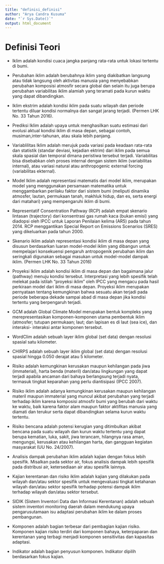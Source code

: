```yaml
---
title: "definisi_definisi"
author: "Arya Candra Kusuma"
date: "`r Sys.Date()`"
output: html_document
---
```


# Definisi Teori

- Iklim adalah kondisi cuaca jangka panjang rata-rata untuk lokasi tertentu di bumi.

- Perubahan iklim adalah berubahnya iklim yang diakibatkan langsung atau tidak langsung oleh aktivitas manusia yang menyebabkan perubahan komposisi atmosfir secara global dan selain itu juga berupa perubahan variabilitas iklim alamiah yang teramati pada kurun waktu yang dapat dibandingkan.

- Iklim ekstrim adalah kondisi iklim pada suatu wilayah dan periode tertentu diluar kondisi normalnya dan sangat jarang terjadi. (Permen LHK No. 33 Tahun 2016).

- Prediksi Iklim adalah upaya untuk menghasilkan suatu estimasi dari evolusi aktual kondisi iklim di masa depan, sebagai contoh, musiman,inter-tahunan, atau skala lebih panjang.

- Variablilitas Iklim adalah merujuk pada variasi pada keadaan rata-rata dan statistik (standar deviasi, kejadian ektrim) dari iklim pada semua skala spasial dan temporal dimana peristiwa tersebut terjadi. Variabilitas bisa disebabkan oleh proses internal dengan sistem iklim (variabilitas internal), atau variasi natural atau anthropogenic external forcing (variabilitas ekternal).

- Model Iklim adalah representasi matematis dari model iklim, merupakan model yang menggunakan persamaan matematika untuk menggambarkan perilaku faktor dari sistem bumi (meliputi dinamika atmosfer, lautan, permukaan tanah, makhluk hidup, dan es, serta energi dari matahari) yang mempengaruhi iklim di bumi.

- Representatif Consentration Pathway (RCP) adalah empat skenario lintasan (trajectory) dari konsentrasi gas rumah kaca (bukan emisi) yang diadopsi oleh IPCC untuk Laporan Penilaian kelima (AR5) pada tahun 2014. RCP menggantikan Special Report on Emissions Scenarios (SRES) yang dikeluarkan pada tahun 2000.

- Skenario iklim adalah representasi kondisi iklim di masa depan yang disusun berdasarkan luaran model-model iklim yang dibangun untuk mempelajari konsekuensi pengaruh antropogenik perubahan iklim dan seringkali digunakan sebagai masukan untuk model-model dampak iklim. (Permen LHK No. 33 Tahun 2016)

- Proyeksi Iklim adalah kondisi iklim di masa depan dan bagaimana jalur (pathway) menuju kondisi tersebut. Interpretasi yang lebih spesifik telah melekat pada istilah "proyeksi iklim" oleh IPCC yang mengacu pada hasil perkiraan model dari iklim di masa depan. Proyeksi iklim merupakan pernyataan tentang kemungkinan bahwa sesuatu akan terjadi pada periode beberapa dekade sampai abad di masa depan jika kondisi tertentu yang berpengaruh terjadi.

- GCM adalah Global Climate Model merupakan bentuk kompleks yang merepresentasikan komponen-komponen utama pembentuk iklim (atmosfer; tutupan permukaan; laut; dan lapisan es di laut (sea ice), dan interaksi- interaksi antar komponen tersebut.

- WordClim adalah sebuah layer iklim global (set data) dengan resolusi spasial satu kilometer.

- CHIRPS adalah sebuah layer iklim global (set data) dengan resolusi spasial hingga 0.050 derajat atau 5 kilometer.

- Risiko adalah kemungkinan kerusakan maupun kehilangan pada jiwa (immaterial), harta benda (materil) dan/atau lingkungan yang dapat terjadi apabila ancaman dari bahaya berlangsung terjadi nyata, termasuk tingkat keparahan yang perlu diantisipasi (IPCC 2007).

- Risiko iklim adalah adanya kemungkinan kerusakan maupun kehilangan materil maupun immaterial yang muncul akibat perubahan yang terjadi terhadap iklim karena komposisi atmosfir bumi yang berubah dari waktu ke waktu, baik karena faktor alam maupun faktor aktifitas manusia yang diamati dan terukur serta dapat dibandingkan selama kurun waktu tertentu.

- Risiko bencana adalah potensi kerugian yang ditimbulkan akibat bencana pada suatu wilayah dan kurun waktu tertentu yang dapat berupa kematian, luka, sakit, jiwa terancam, hilangnya rasa aman, mengungsi, kerusakan atau kehilangan harta, dan gangguan kegiatan masyarakat (UU No. 24/2007).

- Analisis dampak perubahan iklim adalah kajian dengan fokus lebih spesifik. Misalkan pada sektor air, fokus analisis dampak lebih spesifik pada distribusi air, ketersediaan air atau spesifik lainnya.

- Kajian kerentanan dan risiko iklim adalah kajian yang dilakukan pada wilayah dan/atau sektor spesifik untuk mengevaluasi tingkat ketahanan wilayah dan/atau sektor spesifik terhadap potensi dampak iklim terhadap wilayah dan/atau sektor tersebut.

- SIDIK (Sistem Inventori Data dan Informasi Kerentanan) adalah sebuah sistem inventori monitoring daerah dalam mendukung upaya pengarusutamaan isu adaptasi perubahan iklim ke dalam proses pembangunan.

- Komponen adalah bagian terbesar dari pembagian kajian risiko. Komponen kajian risiko terdiri dari komponen bahaya, keterpaparan dan kerentanan yang terbagi menjadi komponen sensitivitas dan kapasitas adaptasi.

- Indikator adalah bagian penyusun komponen. Indikator dipilih berdasarkan fokus kajian.